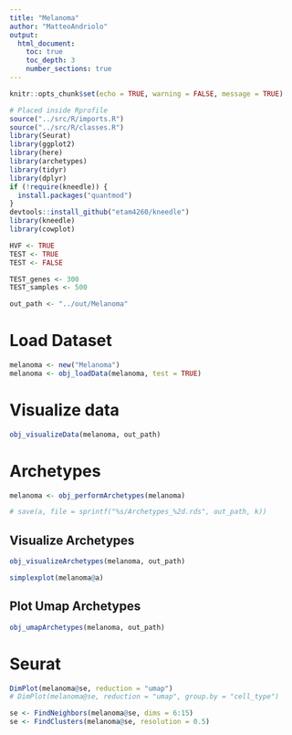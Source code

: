 ```yaml
---
title: "Melanoma"
author: "MatteoAndriolo"
output: 
  html_document: 
    toc: true
    toc_depth: 3
    number_sections: true
---
```


```r
knitr::opts_chunk$set(echo = TRUE, warning = FALSE, message = TRUE)
```

```r
# Placed inside Rprofile
source("../src/R/imports.R")
source("../src/R/classes.R")
library(Seurat)
library(ggplot2)
library(here)
library(archetypes)
library(tidyr)
library(dplyr)
if (!require(kneedle)) {
  install.packages("quantmod")
}
devtools::install_github("etam4260/kneedle")
library(kneedle)
library(cowplot)

HVF <- TRUE
TEST <- TRUE
TEST <- FALSE

TEST_genes <- 300
TEST_samples <- 500

out_path <- "../out/Melanoma"
```

# Load Dataset
```r
melanoma <- new("Melanoma")
melanoma <- obj_loadData(melanoma, test = TRUE)
```
# Visualize data

```r
obj_visualizeData(melanoma, out_path)
```


# Archetypes
```r
melanoma <- obj_performArchetypes(melanoma)

# save(a, file = sprintf("%s/Archetypes_%2d.rds", out_path, k))
```

## Visualize Archetypes
```r
obj_visualizeArchetypes(melanoma, out_path)
```

```r
simplexplot(melanoma@a)
```


## Plot Umap Archetypes

```r
obj_umapArchetypes(melanoma, out_path)
```


# Seurat
```r
DimPlot(melanoma@se, reduction = "umap")
# DimPlot(melanoma@se, reduction = "umap", group.by = "cell_type")
```

```r
se <- FindNeighbors(melanoma@se, dims = 6:15)
se <- FindClusters(melanoma@se, resolution = 0.5)
```

